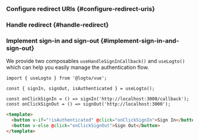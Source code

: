 

### Configure redirect URIs \{#configure-redirect-uris}

<SignInFlowSummary />

<AssumingUrl />

<WebConfigureRedirectUris />

### Handle redirect \{#handle-redirect}

<HandleRedirect />

### Implement sign-in and sign-out \{#implement-sign-in-and-sign-out}

We provide two composables `useHandleSignInCallback()` and `useLogto()` which can help you easily manage the authentication flow.

<SignInNote calling=".signIn()" />

```tsx title="views/HomeView.vue"
import { useLogto } from '@logto/vue';

const { signIn, signOut, isAuthenticated } = useLogto();

const onClickSignIn = () => signIn('http://localhost:3000/callback');
const onClickSignOut = () => signOut('http://localhost:3000');
```

```html
<template>
  <button v-if="!isAuthenticated" @click="onClickSignIn">Sign In</button>
  <button v-else @click="onClickSignOut">Sign Out</button>
</template>
```

<SignOutNote />
